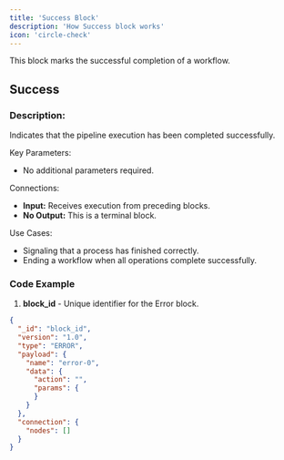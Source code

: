 ```yaml
---
title: 'Success Block'
description: 'How Success block works'
icon: 'circle-check'
---
```


<Info>This block marks the successful completion of a workflow.</Info>

## Success

### Description:
Indicates that the pipeline execution has been completed successfully.

Key Parameters:

- No additional parameters required.

Connections:

- **Input:** Receives execution from preceding blocks.
- **No Output:** This is a terminal block.

Use Cases:

- Signaling that a process has finished correctly.
- Ending a workflow when all operations complete successfully.

### Code Example

1. **block_id** - Unique identifier for the Error block.

```json
{
  "_id": "block_id",
  "version": "1.0",
  "type": "ERROR",
  "payload": {
    "name": "error-0",
    "data": {
      "action": "",
      "params": {
      }
    }
  },
  "connection": {
    "nodes": []
  }
}
